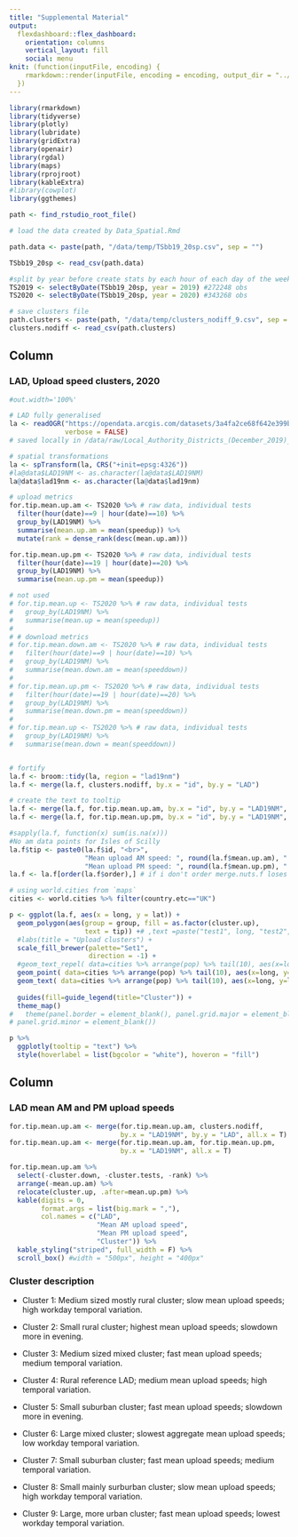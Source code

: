 ```yaml
---
title: "Supplemental Material"
output: 
  flexdashboard::flex_dashboard:
    orientation: columns
    vertical_layout: fill
    social: menu
knit: (function(inputFile, encoding) {
    rmarkdown::render(inputFile, encoding = encoding, output_dir = "../paper/v2_taylor_francis/")
  })
---
```


```r
library(rmarkdown)
library(tidyverse)
library(plotly)
library(lubridate)
library(gridExtra)
library(openair)
library(rgdal)
library(maps)
library(rprojroot)
library(kableExtra)
#library(cowplot)
library(ggthemes)

path <- find_rstudio_root_file()
```

```r
# load the data created by Data_Spatial.Rmd

path.data <- paste(path, "/data/temp/TSbb19_20sp.csv", sep = "")

TSbb19_20sp <- read_csv(path.data)

#split by year before create stats by each hour of each day of the week
TS2019 <- selectByDate(TSbb19_20sp, year = 2019) #272248 obs
TS2020 <- selectByDate(TSbb19_20sp, year = 2020) #343268 obs

# save clusters file
path.clusters <- paste(path, "/data/temp/clusters_nodiff_9.csv", sep = "")
clusters.nodiff <- read_csv(path.clusters)
```

Column 
-----------------------------------------------------------------------

### LAD, Upload speed clusters, 2020 

```r
#out.width='100%'

# LAD fully generalised
la <- readOGR("https://opendata.arcgis.com/datasets/3a4fa2ce68f642e399b4de07643eeed3_0.geojson",
              verbose = FALSE)
# saved locally in /data/raw/Local_Authority_Districts_(December_2019)_Boundaries_UK_BUC.geojson

# spatial transformations
la <- spTransform(la, CRS("+init=epsg:4326"))
#la@data$LAD19NM <- as.character(la@data$LAD19NM)
la@data$lad19nm <- as.character(la@data$lad19nm)

# upload metrics
for.tip.mean.up.am <- TS2020 %>% # raw data, individual tests
  filter(hour(date)==9 | hour(date)==10) %>% 
  group_by(LAD19NM) %>%
  summarise(mean.up.am = mean(speedup)) %>% 
  mutate(rank = dense_rank(desc(mean.up.am)))

for.tip.mean.up.pm <- TS2020 %>% # raw data, individual tests
  filter(hour(date)==19 | hour(date)==20) %>%
  group_by(LAD19NM) %>%
  summarise(mean.up.pm = mean(speedup))

# not used
# for.tip.mean.up <- TS2020 %>% # raw data, individual tests
#   group_by(LAD19NM) %>%
#   summarise(mean.up = mean(speedup)) 
# 
# # download metrics
# for.tip.mean.down.am <- TS2020 %>% # raw data, individual tests
#   filter(hour(date)==9 | hour(date)==10) %>% 
#   group_by(LAD19NM) %>%
#   summarise(mean.down.am = mean(speeddown)) 
# 
# for.tip.mean.up.pm <- TS2020 %>% # raw data, individual tests
#   filter(hour(date)==19 | hour(date)==20) %>% 
#   group_by(LAD19NM) %>%
#   summarise(mean.down.pm = mean(speeddown)) 
# 
# for.tip.mean.up <- TS2020 %>% # raw data, individual tests
#   group_by(LAD19NM) %>%
#   summarise(mean.down = mean(speeddown)) 


# fortify
la.f <- broom::tidy(la, region = "lad19nm")
la.f <- merge(la.f, clusters.nodiff, by.x = "id", by.y = "LAD")

# create the text to tooltip
la.f <- merge(la.f, for.tip.mean.up.am, by.x = "id", by.y = "LAD19NM", all.x=T)
la.f <- merge(la.f, for.tip.mean.up.pm, by.x = "id", by.y = "LAD19NM", all.x=T)

#sapply(la.f, function(x) sum(is.na(x)))
#No am data points for Isles of Scilly
la.f$tip <- paste0(la.f$id, "<br>",
                   "Mean upload AM speed: ", round(la.f$mean.up.am), " Kbps", "<br>",
                   "Mean upload PM speed: ", round(la.f$mean.up.pm), " Kbps")
la.f <- la.f[order(la.f$order),] # if i don't order merge.nuts.f loses order and the map has gaps

# using world.cities from `maps`
cities <- world.cities %>% filter(country.etc=="UK")

p <- ggplot(la.f, aes(x = long, y = lat)) +
  geom_polygon(aes(group = group, fill = as.factor(cluster.up), 
                   text = tip)) +# ,text =paste("test1", long, "test2", lat)
  #labs(title = "Upload clusters") +
  scale_fill_brewer(palette="Set1", 
                    direction = -1) +
  #geom_text_repel( data=cities %>% arrange(pop) %>% tail(10), aes(x=long, y=lat, label=name), size=4) +
  geom_point( data=cities %>% arrange(pop) %>% tail(10), aes(x=long, y=lat), color="black", size=0.5) +
  geom_text( data=cities %>% arrange(pop) %>% tail(10), aes(x=long, y=lat, label=name), size=3) +
  
  guides(fill=guide_legend(title="Cluster")) +
  theme_map()
#   theme(panel.border = element_blank(), panel.grid.major = element_blank(),
# panel.grid.minor = element_blank())

p %>%
  ggplotly(tooltip = "text") %>%
  style(hoverlabel = list(bgcolor = "white"), hoveron = "fill")
```

Column
-----------------------------------------------------------------------

### LAD mean AM and PM upload speeds

```r
for.tip.mean.up.am <- merge(for.tip.mean.up.am, clusters.nodiff, 
                            by.x = "LAD19NM", by.y = "LAD", all.x = T)
for.tip.mean.up.am <- merge(for.tip.mean.up.am, for.tip.mean.up.pm, 
                            by.x = "LAD19NM", all.x = T)

for.tip.mean.up.am %>% 
  select(-cluster.down, -cluster.tests, -rank) %>% 
  arrange(-mean.up.am) %>% 
  relocate(cluster.up, .after=mean.up.pm) %>% 
  kable(digits = 0,
        format.args = list(big.mark = ","),
        col.names = c("LAD",
                      "Mean AM upload speed",
                      "Mean PM upload speed",
                      "Cluster")) %>% 
  kable_styling("striped", full_width = F) %>% 
  scroll_box() #width = "500px", height = "400px"
```

### Cluster description

- Cluster 1: Medium sized mostly rural cluster; slow mean upload speeds; high workday temporal variation.

- Cluster 2: Small rural cluster; highest mean upload speeds; slowdown more in evening.

- Cluster 3: Medium sized mixed cluster; fast mean upload speeds; medium temporal variation.

- Cluster 4: Rural reference LAD; medium mean upload speeds; high temporal variation.

- Cluster 5: Small suburban cluster; fast mean upload speeds; slowdown more in evening.

- Cluster 6: Large mixed cluster; slowest aggregate mean upload speeds; low workday temporal variation.

- Cluster 7: Small suburban cluster; fast mean upload speeds; medium temporal variation.

- Cluster 8: Small mainly surburban cluster; slow mean upload speeds; high workday temporal variation.

- Cluster 9: Large, more urban cluster; fast mean upload speeds; lowest workday temporal variation.
